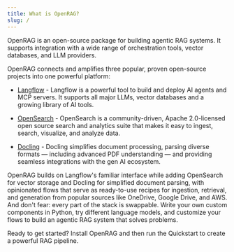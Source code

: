 ```yaml
---
title: What is OpenRAG?
slug: /
---
```


OpenRAG is an open-source package for building agentic RAG systems.
It supports integration with a wide range of orchestration tools, vector databases, and LLM providers.

OpenRAG connects and amplifies three popular, proven open-source projects into one powerful platform:

* [Langflow](https://docs.langflow.org) - Langflow is a powerful tool to build and deploy AI agents and MCP servers. It supports all major LLMs, vector databases and a growing library of AI tools. 

* [OpenSearch](https://docs.opensearch.org/latest/) - OpenSearch is a community-driven, Apache 2.0-licensed open source search and analytics suite that makes it easy to ingest, search, visualize, and analyze data.

* [Docling](https://docling-project.github.io/docling/) - Docling simplifies document processing, parsing diverse formats — including advanced PDF understanding — and providing seamless integrations with the gen AI ecosystem. 

OpenRAG builds on Langflow's familiar interface while adding OpenSearch for vector storage and Docling for simplified document parsing, with opinionated flows that serve as ready-to-use recipes for ingestion, retrieval, and generation from popular sources like OneDrive, Google Drive, and AWS. And don't fear: every part of the stack is swappable. Write your own custom components in Python, try different language models, and customize your flows to build an agentic RAG system that solves problems.

Ready to get started? Install OpenRAG and then run the Quickstart to create a powerful RAG pipeline.
